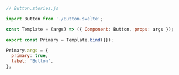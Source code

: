```js
// Button.stories.js

import Button from './Button.svelte';

const Template = (args) => ({ Component: Button, props: args });

export const Primary = Template.bind({});

Primary.args = {
  primary: true,
  label: 'Button',
};
```